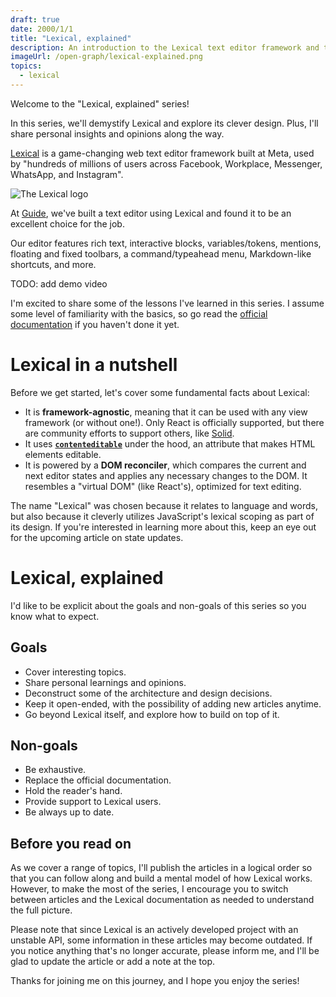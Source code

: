 ```yaml
---
draft: true
date: 2000/1/1
title: "Lexical, explained"
description: An introduction to the Lexical text editor framework and the "Lexical, explained" series.
imageUrl: /open-graph/lexical-explained.png
topics:
  - lexical
---
```



<LexicalExplainedIndex />

Welcome to the "Lexical, explained" series!

In this series, we'll demystify Lexical and explore its clever design. Plus, I'll share personal insights and opinions along the way.

[Lexical](https://lexical.dev/) is a game-changing web text editor framework built at Meta, used by "hundreds of millions of users across Facebook, Workplace, Messenger, WhatsApp, and Instagram".

![The Lexical logo](./lexical-logo.png)

At [Guide](https://guide.co/), we've built a text editor using Lexical and found it to be an excellent choice for the job.

Our editor features rich text, interactive blocks, variables/tokens, mentions, floating and fixed toolbars, a command/typeahead menu, Markdown-like shortcuts, and more.

TODO: add demo video

I'm excited to share some of the lessons I've learned in this series. I assume some level of familiarity with the basics, so go read the [official documentation](https://lexical.dev/docs/intro) if you haven't done it yet.

# Lexical in a nutshell

Before we get started, let's cover some fundamental facts about Lexical:

- It is **framework-agnostic**, meaning that it can be used with any view framework (or without one!). Only React is officially supported, but there are community efforts to support others, like [Solid](https://github.com/mosheduminer/lexical-solid).
- It uses **[`contenteditable`](https://developer.mozilla.org/en-US/docs/Web/HTML/Global_attributes/contenteditable)** under the hood, an attribute that makes HTML elements editable.
- It is powered by a **DOM reconciler**, which compares the current and next editor states and applies any necessary changes to the DOM. It resembles a "virtual DOM" (like React's), optimized for text editing.

The name "Lexical" was chosen because it relates to language and words, but also because it cleverly utilizes JavaScript's lexical scoping as part of its design. If you're interested in learning more about this, keep an eye out for the upcoming article on state updates.

# Lexical, explained

I'd like to be explicit about the goals and non-goals of this series so you know what to expect.

## Goals

- Cover interesting topics.
- Share personal learnings and opinions.
- Deconstruct some of the architecture and design decisions.
- Keep it open-ended, with the possibility of adding new articles anytime.
- Go beyond Lexical itself, and explore how to build on top of it.

## Non-goals

- Be exhaustive.
- Replace the official documentation.
- Hold the reader's hand.
- Provide support to Lexical users.
- Be always up to date.

## Before you read on

As we cover a range of topics, I'll publish the articles in a logical order so that you can follow along and build a mental model of how Lexical works. However, to make the most of the series, I encourage you to switch between articles and the Lexical documentation as needed to understand the full picture.

Please note that since Lexical is an actively developed project with an unstable API, some information in these articles may become outdated. If you notice anything that's no longer accurate, please inform me, and I'll be glad to update the article or add a note at the top.

Thanks for joining me on this journey, and I hope you enjoy the series!
